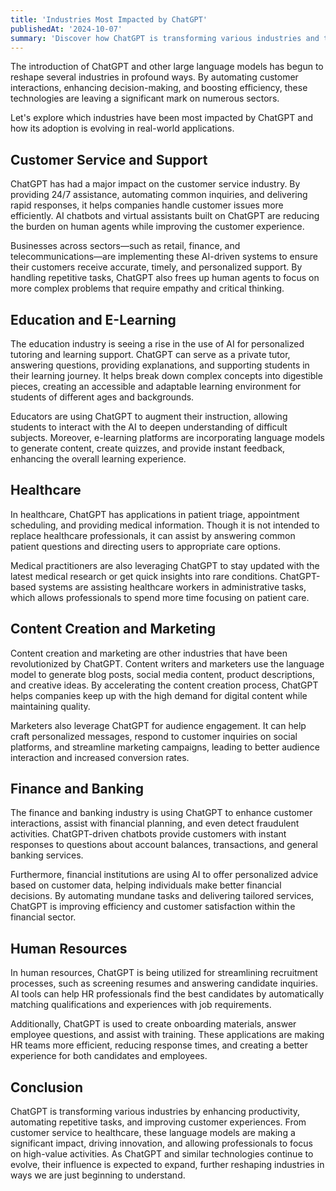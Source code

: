 ```yaml
---
title: 'Industries Most Impacted by ChatGPT'
publishedAt: '2024-10-07'
summary: 'Discover how ChatGPT is transforming various industries and the profound effects it has on productivity, innovation, and user experience.'
---
```



The introduction of ChatGPT and other large language models has begun to reshape several industries in profound ways. By automating customer interactions, enhancing decision-making, and boosting efficiency, these technologies are leaving a significant mark on numerous sectors.

Let's explore which industries have been most impacted by ChatGPT and how its adoption is evolving in real-world applications.

## Customer Service and Support

ChatGPT has had a major impact on the customer service industry. By providing 24/7 assistance, automating common inquiries, and delivering rapid responses, it helps companies handle customer issues more efficiently. AI chatbots and virtual assistants built on ChatGPT are reducing the burden on human agents while improving the customer experience.

Businesses across sectors—such as retail, finance, and telecommunications—are implementing these AI-driven systems to ensure their customers receive accurate, timely, and personalized support. By handling repetitive tasks, ChatGPT also frees up human agents to focus on more complex problems that require empathy and critical thinking.

## Education and E-Learning

The education industry is seeing a rise in the use of AI for personalized tutoring and learning support. ChatGPT can serve as a private tutor, answering questions, providing explanations, and supporting students in their learning journey. It helps break down complex concepts into digestible pieces, creating an accessible and adaptable learning environment for students of different ages and backgrounds.

Educators are using ChatGPT to augment their instruction, allowing students to interact with the AI to deepen understanding of difficult subjects. Moreover, e-learning platforms are incorporating language models to generate content, create quizzes, and provide instant feedback, enhancing the overall learning experience.

## Healthcare

In healthcare, ChatGPT has applications in patient triage, appointment scheduling, and providing medical information. Though it is not intended to replace healthcare professionals, it can assist by answering common patient questions and directing users to appropriate care options.

Medical practitioners are also leveraging ChatGPT to stay updated with the latest medical research or get quick insights into rare conditions. ChatGPT-based systems are assisting healthcare workers in administrative tasks, which allows professionals to spend more time focusing on patient care.

## Content Creation and Marketing

Content creation and marketing are other industries that have been revolutionized by ChatGPT. Content writers and marketers use the language model to generate blog posts, social media content, product descriptions, and creative ideas. By accelerating the content creation process, ChatGPT helps companies keep up with the high demand for digital content while maintaining quality.

Marketers also leverage ChatGPT for audience engagement. It can help craft personalized messages, respond to customer inquiries on social platforms, and streamline marketing campaigns, leading to better audience interaction and increased conversion rates.

## Finance and Banking

The finance and banking industry is using ChatGPT to enhance customer interactions, assist with financial planning, and even detect fraudulent activities. ChatGPT-driven chatbots provide customers with instant responses to questions about account balances, transactions, and general banking services.

Furthermore, financial institutions are using AI to offer personalized advice based on customer data, helping individuals make better financial decisions. By automating mundane tasks and delivering tailored services, ChatGPT is improving efficiency and customer satisfaction within the financial sector.

## Human Resources

In human resources, ChatGPT is being utilized for streamlining recruitment processes, such as screening resumes and answering candidate inquiries. AI tools can help HR professionals find the best candidates by automatically matching qualifications and experiences with job requirements.

Additionally, ChatGPT is used to create onboarding materials, answer employee questions, and assist with training. These applications are making HR teams more efficient, reducing response times, and creating a better experience for both candidates and employees.

## Conclusion

ChatGPT is transforming various industries by enhancing productivity, automating repetitive tasks, and improving customer experiences. From customer service to healthcare, these language models are making a significant impact, driving innovation, and allowing professionals to focus on high-value activities. As ChatGPT and similar technologies continue to evolve, their influence is expected to expand, further reshaping industries in ways we are just beginning to understand.
